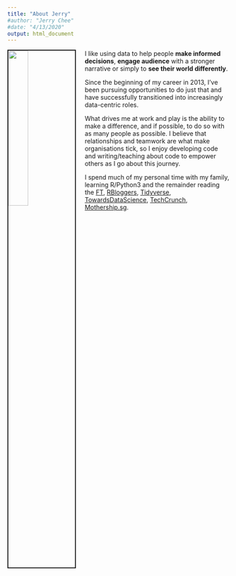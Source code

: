 ```yaml
---
title: "About Jerry"
#author: "Jerry Chee"
#date: "4/13/2020"
output: html_document
---
```


<img src="images/profilephoto.jpg" style="width:30%; border:2px solid; margin-right: 20px" align="left">

I like using data to help people **make informed decisions**, **engage audience** with a stronger narrative or simply to **see their world differently**.

Since the beginning of my career in 2013, I've been pursuing opportunities to do just that and have successfully transitioned into increasingly data-centric roles.

What drives me at work and play is the ability to make a difference, and if possible, to do so with as many people as possible. I believe that relationships and teamwork are what make organisations tick, so I enjoy developing code and writing/teaching about code to empower others as I go about this journey.

I spend much of my personal time with my family, learning R/Python3 and the remainder reading the [FT](https://www.ft.com/), [RBloggers](https://www.r-bloggers.com/), [Tidyverse](https://www.tidyverse.org/), [TowardsDataScience](https://towardsdatascience.com/), [TechCrunch](https://techcrunch.com/), [Mothership.sg](https://mothership.sg/).